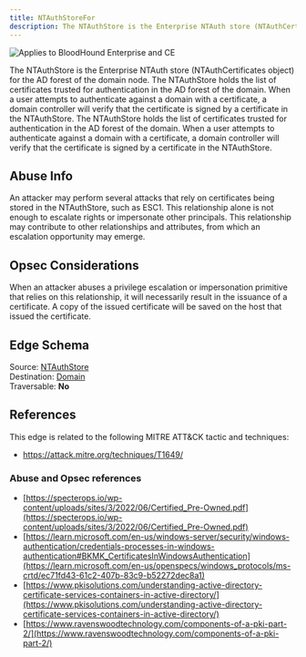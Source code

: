 ```yaml
---
title: NTAuthStoreFor
description: The NTAuthStore is the Enterprise NTAuth store (NTAuthCertificates object) for the AD forest of the domain node.
---
```


<img noZoom src="/assets/enterprise-AND-community-edition-pill-tag.svg" alt="Applies to BloodHound Enterprise and CE"/>


The NTAuthStore is the Enterprise NTAuth store (NTAuthCertificates object) for the AD forest of the domain node. The NTAuthStore holds the list of certificates trusted for authentication in the AD forest of the domain. When a user attempts to authenticate against a domain with a certificate, a domain controller will verify that the certificate is signed by a certificate in the NTAuthStore.
The NTAuthStore holds the list of certificates trusted for authentication in the AD forest of the domain. When a user attempts to authenticate against a domain with a certificate, a domain controller will verify that the certificate is signed by a certificate in the NTAuthStore.

## Abuse Info

An attacker may perform several attacks that rely on certificates being stored in the NTAuthStore, such as ESC1. This relationship alone is not enough to escalate rights or impersonate other principals. This relationship may contribute to other relationships and attributes, from which an escalation opportunity may emerge.

## Opsec Considerations

When an attacker abuses a privilege escalation or impersonation primitive that relies on this relationship, it will necessarily result in the issuance of a certificate. A copy of the issued certificate will be saved on the host that issued the certificate.

## Edge Schema

Source: [NTAuthStore](/resources/nodes/nt-auth-store)   
Destination: [Domain](/resources/nodes/domain)   
Traversable: **No**  

## References

This edge is related to the following MITRE ATT&CK tactic and techniques:

* https://attack.mitre.org/techniques/T1649/

### Abuse and Opsec references

* [https://specterops.io/wp-content/uploads/sites/3/2022/06/Certified_Pre-Owned.pdf](https://specterops.io/wp-content/uploads/sites/3/2022/06/Certified_Pre-Owned.pdf)
* [https://learn.microsoft.com/en-us/windows-server/security/windows-authentication/credentials-processes-in-windows-authentication#BKMK_CertificatesInWindowsAuthentication](https://learn.microsoft.com/en-us/openspecs/windows_protocols/ms-crtd/ec71fd43-61c2-407b-83c9-b52272dec8a1)
* [https://www.pkisolutions.com/understanding-active-directory-certificate-services-containers-in-active-directory/](https://www.pkisolutions.com/understanding-active-directory-certificate-services-containers-in-active-directory/)
* [https://www.ravenswoodtechnology.com/components-of-a-pki-part-2/](https://www.ravenswoodtechnology.com/components-of-a-pki-part-2/)

